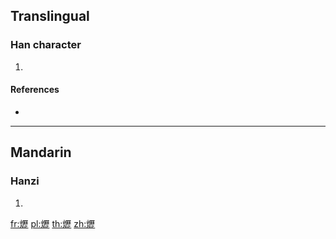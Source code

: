 {{character info/new}}
==Translingual==

===Han character===
{{Han char|rn=86|rad=火|as=16|sn=20|four=|canj=FMHM}}

# {{defn|Han|sort=火16}}

====References====
* {{Han ref|kx=0686.300|dkj=19565|dj=1099.160|hdz=32246.230|uh=720F|ud=29199}}

----

==Mandarin==

===Hanzi===
{{cmn-hanzi|pin=[[lì]] ([[li4]]), [[qián]] ([[qian2]]), [[xún]] ([[xun2]])|wg=li<sup>4</sup>, ch'ien<sup>2</sup>, hsün<sup>2</sup>}}

# {{defn|lang=cmn|sort=火16}}

[[fr:爏]]
[[pl:爏]]
[[th:爏]]
[[zh:爏]]